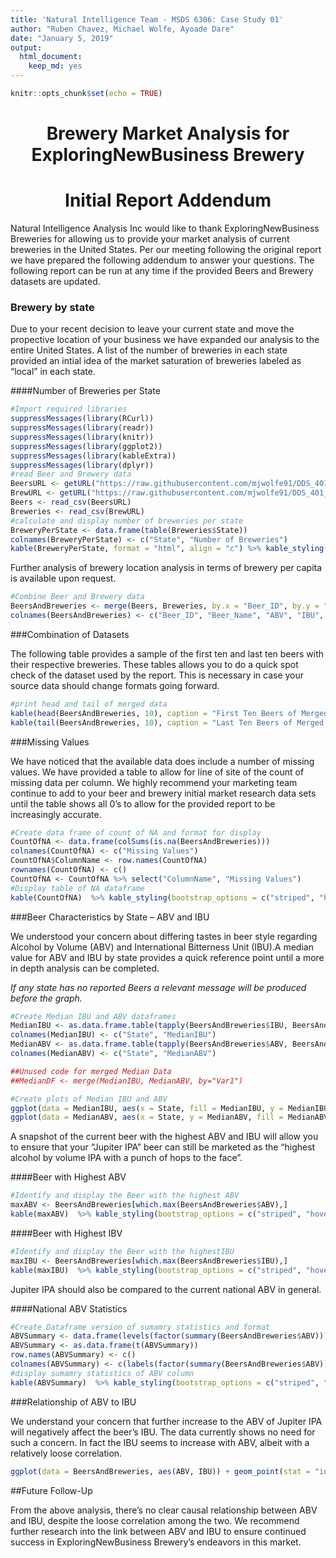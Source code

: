 ```yaml
---
title: 'Natural Intelligence Team - MSDS 6306: Case Study 01'
author: "Ruben Chavez, Michael Wolfe, Ayoade Dare"
date: "January 5, 2019"
output: 
  html_document:
    keep_md: yes
---
```


```r
knitr::opts_chunk$set(echo = TRUE)
```

<center> <h1>Brewery Market Analysis for ExploringNewBusiness Brewery</h1> </center>
<center> <h1>Initial Report Addendum</h1> </center>

Natural Intelligence Analysis Inc would like to thank ExploringNewBusiness Breweries for allowing us to provide your market analysis of current breweries in the United States. Per our meeting following the original report we have prepared the following addendum to answer your questions. The following report can be run at any time if the provided Beers and Brewery datasets are updated.


### Brewery by state

Due to your recent decision to leave your current state and move the propective location of your business we have expanded our analysis to the entire United States. A list of the number of breweries in each state provided an intial idea of the market saturation of breweries labeled as "local" in each state.


####Number of Breweries per State
```r
#Import required libraries
suppressMessages(library(RCurl))
suppressMessages(library(readr))
suppressMessages(library(knitr))
suppressMessages(library(ggplot2))
suppressMessages(library(kableExtra))
suppressMessages(library(dplyr))
#read Beer and Brewery data 
BeersURL <- getURL("https://raw.githubusercontent.com/mjwolfe91/DDS_401_TeamNI_Case_Study1/master/Beers.csv")
BrewURL <- getURL("https://raw.githubusercontent.com/mjwolfe91/DDS_401_TeamNI_Case_Study1/master/Breweries.csv")
Beers <- read_csv(BeersURL)
Breweries <- read_csv(BrewURL)
#calculate and display number of breweries per state
BreweryPerState <- data.frame(table(Breweries$State))
colnames(BreweryPerState) <- c("State", "Number of Breweries")
kable(BreweryPerState, format = "html", align = "c") %>% kable_styling(bootstrap_options = c("striped", "hover"))
```


Further analysis of brewery location analysis in terms of brewery per capita is available upon request.
 
 
```r
#Combine Beer and Brewery data
BeersAndBreweries <- merge(Beers, Breweries, by.x = "Beer_ID", by.y = "Brew_ID")
colnames(BeersAndBreweries) <- c("Beer_ID", "Beer_Name", "ABV", "IBU", "Brewery_id", "Style", "Ounces", "Brewery_Name", "City", "State")
```


###Combination of Datasets

The following table provides a sample of the first ten and last ten beers with their respective breweries. These tables allows you to do a quick spot check of the dataset used by the report. This is necessary in case your source data should change formats going forward. 


```r
#print head and tail of merged data
kable(head(BeersAndBreweries, 10), caption = "First Ten Beers of Merged DataFrame", align = "c")  %>% kable_styling(bootstrap_options = c("striped", "hover"))
kable(tail(BeersAndBreweries, 10), caption = "Last Ten Beers of Merged DataFrame", align = "c")  %>% kable_styling(bootstrap_options = c("striped", "hover"))
```


###Missing Values

We have noticed that the available data does include a number of missing values. We have provided a table to allow for line of site of the count of missing data per column. We highly recommend your marketing team continue to add to your beer and brewery initial market research data sets until the table shows all 0's to allow for the provided report to be increasingly accurate.


```r
#Create data frame of count of NA and format for display
CountOfNA <- data.frame(colSums(is.na(BeersAndBreweries)))
colnames(CountOfNA) <- c("Missing Values")
CountOfNA$ColumnName <- row.names(CountOfNA)
rownames(CountOfNA) <- c()
CountOfNA <- CountOfNA %>% select("ColumnName", "Missing Values")
#Display table of NA dataframe
kable(CountOfNA)  %>% kable_styling(bootstrap_options = c("striped", "hover"))
```


###Beer Characteristics by State -- ABV and IBU

We understood your concern about differing tastes in beer style regarding Alcohol by Volume (ABV) and International Bitterness Unit (IBU).A median value for ABV and IBU by state provides a quick reference point until a more in depth analysis can be completed. 

*If any state has no reported Beers a relevant message will be produced before the graph.*
```r
#Create Median IBU and ABV dataframes
MedianIBU <- as.data.frame.table(tapply(BeersAndBreweries$IBU, BeersAndBreweries$State, median, na.rm=TRUE))
colnames(MedianIBU) <- c("State", "MedianIBU")
MedianABV <- as.data.frame.table(tapply(BeersAndBreweries$ABV, BeersAndBreweries$State, median, na.rm=TRUE))
colnames(MedianABV) <- c("State", "MedianABV")

##Unused code for merged Median Data 
##MedianDF <- merge(MedianIBU, MedianABV, by="Var1")

#Create plots of Median IBU and ABV
ggplot(data = MedianIBU, aes(x = State, fill = MedianIBU, y = MedianIBU), xlab("State")) + geom_bar(stat = "identity") + ggtitle("Median IBU by State") + xlab("State") + ylab("Median IBU") + labs(fill = "State") + theme(plot.title = element_text(hjust = 0.5, size = 30, face = "bold")) + scale_color_discrete(drop=FALSE)
ggplot(data = MedianABV, aes(x = State, y = MedianABV, fill = MedianABV), xlab("State")) + geom_bar(stat = "identity") + ggtitle("Median ABV by State") + xlab("State") + ylab("Median ABV") + labs(fill = "State") + theme(plot.title = element_text(hjust = 0.5, size = 30, face = "bold")) + scale_color_discrete(drop=FALSE)
```


A snapshot of the current beer with the highest ABV and IBU will allow you to ensure that your "Jupiter IPA" beer can still be marketed as the "highest alcohol by volume IPA with a punch of hops to the face".


####Beer with Highest ABV
```r
#Identify and display the Beer with the highest ABV
maxABV <- BeersAndBreweries[which.max(BeersAndBreweries$ABV),]
kable(maxABV)  %>% kable_styling(bootstrap_options = c("striped", "hover"))
```


####Beer with Highest IBV
```r
#Identify and display the Beer with the highestIBU
maxIBU <- BeersAndBreweries[which.max(BeersAndBreweries$IBU),]
kable(maxIBU)  %>% kable_styling(bootstrap_options = c("striped", "hover"))
```


Jupiter IPA should also be compared to the current national ABV in general.


####National ABV Statistics
```r
#Create Dataframe version of sumamry statistics and format
ABVSummary <- data.frame(levels(factor(summary(BeersAndBreweries$ABV))))
ABVSummary <- as.data.frame(t(ABVSummary))
row.names(ABVSummary) <- c()
colnames(ABVSummary) <- c(labels(factor(summary(BeersAndBreweries$ABV))))
#display sumamry statistics of ABV column
kable(ABVSummary)  %>% kable_styling(bootstrap_options = c("striped", "hover"))
```


###Relationship of ABV to IBU

We understand your concern that further increase to the ABV of Jupiter IPA will negatively affect the beer's IBU. The data currently shows no need for such a concern. In fact the IBU seems to increase with ABV, albeit with a relatively loose correlation.

```r
ggplot(data = BeersAndBreweries, aes(ABV, IBU)) + geom_point(stat = "identity", color='blue') + geom_smooth(color='red',data = BeersAndBreweries, aes(x=ABV, y=IBU)) + ggtitle("ABV and IBU Regression Analysis") + labs(fill = "ABV and IBU Regression Analysis") + theme(plot.title = element_text(hjust = 0.5, size = 30, face = "bold")) + scale_color_discrete(drop=FALSE)
```

##Future Follow-Up

From the above analysis, there's no clear causal relationship between ABV and IBU, despite the loose correlation among the two. We recommend further research into the link between ABV and IBU to ensure continued success in ExploringNewBusiness Brewery's endeavors in this market.
